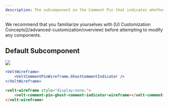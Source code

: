 ```yaml
---
description: The subcomponent on the Comment Pin that indicates whether the Comment is a Ghost Comment
---
```


<Note>
We recommend that you familiarize yourselves with [UI Customization Concepts](/advanced-customization/overview) before attempting to modify any components.
</Note>


## Default Subcomponent

![](/images/customization/Ghost_comments.png)

<RequestExample>


```jsx React / Next.js
<VeltWireframe>
    <VeltCommentPinWireframe.GhostCommentIndicator />
</VeltWireframe>
```

```HTML HTML
<velt-wireframe style="display:none;">
    <velt-comment-pin-ghost-comment-indicator-wireframe></velt-comment-pin-ghost-comment-indicator-wireframe>
</velt-wireframe>
```
</RequestExample>


